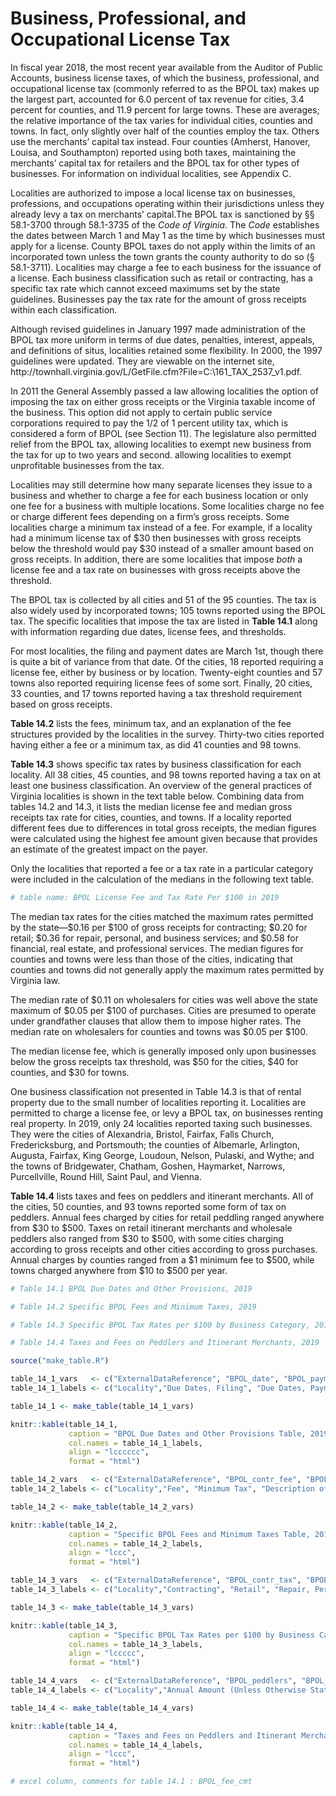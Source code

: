 # Business, Professional, and Occupational License Tax

In fiscal year 2018, the most recent year available from the Auditor of Public Accounts, business license taxes, of which the business, professional, and occupational license tax (commonly referred to as the BPOL tax) makes up the largest part, accounted for 6.0 percent of tax revenue for cities, 3.4 percent for counties, and 11.9 percent for large towns. These are averages; the relative importance of the tax varies for individual cities, counties and towns. In fact, only slightly over half of the counties employ the tax. Others use the merchants’ capital tax instead. Four counties (Amherst, Hanover, Louisa, and Southampton) reported using both taxes, maintaining the merchants’ capital tax for retailers and the BPOL tax for other types of businesses. For information on individual localities, see Appendix C.

Localities are authorized to impose a local license tax on businesses, professions, and occupations operating within their jurisdictions unless they already levy a tax on merchants’ capital.The BPOL tax is sanctioned by §§ 58.1-3700 through 58.1-3735 of the *Code of Virginia*. The *Code* establishes the dates between March 1 and May 1 as the time by which businesses must apply for a license. County BPOL taxes do not apply within the limits of an incorporated town unless the town grants the county authority to do so (§ 58.1-3711). Localities may charge a fee to each business for the issuance of a license. Each business classification such as retail or contracting, has a specific tax rate which cannot exceed maximums set by the state guidelines. Businesses pay the tax rate for the amount of gross receipts within each classification.

Although revised guidelines in January 1997 made administration of the BPOL tax more uniform in terms of due dates, penalties, interest, appeals, and definitions of situs, localities retained some flexibility. In 2000, the 1997 guidelines were updated. They are viewable on the internet site, http://townhall.virginia.gov/L/GetFile.cfm?File=C:\TownHall\docroot\GuidanceDocs\161\GDoc_TAX_2537_v1.pdf.

In 2011 the General Assembly passed a law allowing localities the option of imposing the tax on either gross receipts or the Virginia taxable income of the business. This option did not apply to certain public service corporations required to pay the 1/2 of 1 percent utility tax, which is considered a form of BPOL (see Section 11). The legislature also permitted relief from the BPOL tax, allowing localities to exempt new business from the tax for up to two years and second. allowing localities to exempt unprofitable businesses from the tax.

Localities may still determine how many separate licenses they issue to a business and whether to charge a fee for each business location or only one fee for a business with multiple locations. Some localities charge no fee or charge different fees depending on a firm’s gross receipts. Some localities charge a minimum tax instead of a fee. For example, if a locality had a minimum license tax of \$30 then businesses with gross receipts below the threshold would pay $30 instead of a smaller amount based on gross receipts. In addition, there are some localities that impose *both* a license fee and a tax rate on businesses with gross receipts above the threshold.

The BPOL tax is collected by all cities and 51 of the 95 counties. The tax is also widely used by incorporated towns; 105 towns reported using the BPOL tax. The specific localities that impose the tax are listed in **Table 14.1** along with information regarding due dates, license fees, and thresholds.

For most localities, the filing and payment dates are March 1st, though there is quite a bit of variance from that date. Of the cities, 18 reported requiring a license fee, either by business or by location. Twenty-eight counties and 57 towns also reported requiring license fees of some sort. Finally, 20 cities, 33 counties, and 17 towns reported having a tax threshold requirement based on gross receipts.

**Table 14.2** lists the fees, minimum tax, and an explanation of the fee structures provided by the localities in the survey. Thirty-two cities reported having either a fee or a minimum tax, as did 41 counties and 98 towns.

**Table 14.3** shows specific tax rates by business classification for each locality. All 38 cities, 45 counties, and 98 towns reported having a tax on at least one business classification. An overview of the general practices of Virginia localities is shown in the text table below. Combining data from tables 14.2 and 14.3, it lists the median license fee and median gross receipts tax rate for cities, counties, and towns. If a locality reported different fees due to differences in total gross receipts, the median figures were calculated using the highest fee amount given because that provides an estimate of the greatest impact on the payer.

Only the localities that reported a fee or a tax rate in a particular category were included in the calculation of the medians in the following text table.

```r
# table name: BPOL License Fee and Tax Rate Per $100 in 2019
```

The median tax rates for the cities matched the maximum rates permitted by the state—\$0.16 per \$100 of gross receipts for contracting; \$0.20 for retail; \$0.36 for repair, personal, and business services; and \$0.58 for financial, real estate, and professional services. The median figures for counties and towns were less than those of the cities, indicating that counties and towns did not generally apply the maximum rates permitted by Virginia law.

The median rate of \$0.11 on wholesalers for cities was well above the state maximum of \$0.05 per \$100 of purchases. Cities are presumed to operate under grandfather clauses that allow them to impose higher rates. The median rate on wholesalers for counties and towns was \$0.05 per \$100.

The median license fee, which is generally imposed only upon businesses below the gross receipts tax threshold, was \$50 for the cities, \$40 for counties, and \$30 for towns.

One business classification not presented in Table 14.3 is that of rental property due to the small number of localities reporting it. Localities are permitted to charge a license fee, or levy a BPOL tax, on businesses renting real property. In 2019, only 24 localities reported taxing such businesses. They were the cities of Alexandria, Bristol, Fairfax, Falls Church, Fredericksburg, and Portsmouth; the counties of Albemarle, Arlington, Augusta, Fairfax, King George, Loudoun, Nelson, Pulaski, and Wythe; and the towns of Bridgewater, Chatham, Goshen, Haymarket, Narrows, Purcellville, Round Hill, Saint Paul, and Vienna.

**Table 14.4** lists taxes and fees on peddlers and itinerant merchants. All of the cities, 50 counties, and 93 towns reported some form of tax on peddlers. Annual fees charged by cities for retail peddling ranged anywhere from \$30 to \$500. Taxes on retail itinerant merchants and wholesale peddlers also ranged from \$30 to \$500, with some cities charging according to gross receipts and other cities according to gross purchases. Annual charges by counties ranged from a \$1 minimum fee to \$500, while towns charged anywhere from \$10 to \$500 per year.

```r
# Table 14.1 BPOL Due Dates and Other Provisions, 2019

# Table 14.2 Specific BPOL Fees and Minimum Taxes, 2019

# Table 14.3 Specific BPOL Tax Rates per $100 by Business Category, 2019

# Table 14.4 Taxes and Fees on Peddlers and Itinerant Merchants, 2019
```

```r
source("make_table.R")
```

```r
table_14_1_vars   <- c("ExternalDataReference", "BPOL_date", "BPOL_payment_date", "", "BPOL_tax_threshold", "BPOL_tax_threshold_amt", "")
table_14_1_labels <- c("Locality","Due Dates, Filing", "Due Dates, Payments", "License Fee Applied", "Gross Receipts Tax Threshold", "Threshold Amount", "Separate Gross Receipts Tax Threshold for Each License")

table_14_1 <- make_table(table_14_1_vars)

knitr::kable(table_14_1, 
             caption = "BPOL Due Dates and Other Provisions Table, 2019", 
             col.names = table_14_1_labels, 
             align = "lcccccc",
             format = "html")
```

```r
table_14_2_vars   <- c("ExternalDataReference", "BPOL_contr_fee", "BPOL_contr_min_tax", "BPOL_contr_cmt")
table_14_2_labels <- c("Locality","Fee", "Minimum Tax", "Description of Tax and Fee Classifications")

table_14_2 <- make_table(table_14_2_vars)

knitr::kable(table_14_2, 
             caption = "Specific BPOL Fees and Minimum Taxes Table, 2019", 
             col.names = table_14_2_labels, 
             align = "lccc",
             format = "html")
```

```r
table_14_3_vars   <- c("ExternalDataReference", "BPOL_contr_tax", "BPOL_retail_tax", "BPOL_repair_tax", "BPOL_pers_tax", "BPOL_busS_tax", "BPOL_fin_tax", "BPOL_estate_tax", "BPOL_prof_tax", "BPOL_whole_tax")
table_14_3_labels <- c("Locality","Contracting", "Retail", "Repair, Personal, & Business Svcs.[^†]", "Repair, Personal, & Business Svcs.[^†]", "Repair, Personal, & Business Svcs.[^†]", "Financial, Real Estate & Prof. Svcs.[^†]", "Financial, Real Estate & Prof. Svcs.[^†]", "Financial, Real Estate & Prof. Svcs.[^†]", "Wholesale Gross Receipts or Gross Purchases")

table_14_3 <- make_table(table_14_3_vars)

knitr::kable(table_14_3, 
             caption = "Specific BPOL Tax Rates per $100 by Business Category Table, 2019", 
             col.names = table_14_3_labels, 
             align = "lccccc",
             format = "html")
```

```r
table_14_4_vars   <- c("ExternalDataReference", "BPOL_peddlers", "BPOL_itinerants", "BPOL_whole_pedItin")
table_14_4_labels <- c("Locality","Annual Amount (Unless Otherwise Stated), Retail Peddlers", "Annual Amount (Unless Otherwise Stated), Retail Itinerant Merchants", "Annual Amount (Unless Otherwise Stated), Wholesale Peddlers & Itinerant Merchants")

table_14_4 <- make_table(table_14_4_vars)

knitr::kable(table_14_4, 
             caption = "Taxes and Fees on Peddlers and Itinerant Merchants Table, 2019", 
             col.names = table_14_4_labels, 
             align = "lccc",
             format = "html")
```

```r
# excel column, comments for table 14.1 : BPOL_fee_cmt
```